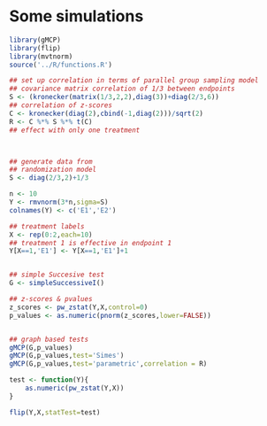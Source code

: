 # Some simulations

```r
library(gMCP)
library(flip)
library(mvtnorm)
source('../R/functions.R')


```

```r
## set up correlation in terms of parallel group sampling model
## covariance matrix correlation of 1/3 between endpoints
S <- (kronecker(matrix(1/3,2,2),diag(3))+diag(2/3,6))
## correlation of z-scores
C <- kronecker(diag(2),cbind(-1,diag(2)))/sqrt(2)
R <- C %*% S %*% t(C)
## effect with only one treatment



## generate data from
## randomization model
S <- diag(2/3,2)+1/3

n <- 10
Y <- rmvnorm(3*n,sigma=S)
colnames(Y) <- c('E1','E2')

## treatment labels
X <- rep(0:2,each=10)
## treatment 1 is effective in endpoint 1
Y[X==1,'E1'] <- Y[X==1,'E1']+1


## simple Succesive test
G <- simpleSuccessiveI()

## z-scores & pvalues
z_scores <- pw_zstat(Y,X,control=0)
p_values <- as.numeric(pnorm(z_scores,lower=FALSE))


## graph based tests
gMCP(G,p_values)
gMCP(G,p_values,test='Simes')
gMCP(G,p_values,test='parametric',correlation = R)

test <- function(Y){
    as.numeric(pw_zstat(Y,X))
}

flip(Y,X,statTest=test)


```
